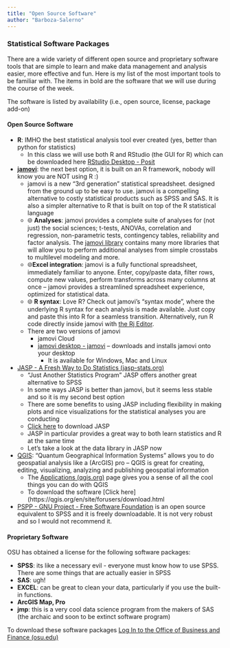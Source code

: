 ```yaml
---
title: "Open Source Software"
author: "Barboza-Salerno"
---
```


### Statistical Software Packages

There are a wide variety of different open source and proprietary
software tools that are simple to learn and make data management and
analysis easier, more effective and fun. Here is my list of the most
important tools to be familiar with. The items in bold are the software
that we will use during the course of the week.

The software is listed by availability (i.e., open source, license,
package add-on)

#### Open Source Software

-   **R**: IMHO the best statistical analysis tool ever created (yes, better than python for statistics)
    -   In this class we will use both R and RStudio (the GUI for R) which can be downloaded here [RStudio Desktop -
        Posit](https://posit.co/download/rstudio-desktop/) 
-   [**jamovi**](https://www.jamovi.org/features.html): the next best
    option, it is built on an R framework, nobody will know you are NOT
    using R :)
    -   jamovi is a new “3rd generation” statistical spreadsheet.
        designed from the ground up to be easy to use. jamovi is a
        compelling alternative to costly statistical products such as
        SPSS and SAS. It is also a simpler alternative to R that is
        built on top of the R statistical language
    -   🌐 **Analyses**: jamovi provides a complete suite of analyses
        for (not just) the social sciences; t-tests, ANOVAs, correlation
        and regression, non-parametric tests, contingency tables,
        reliability and factor analysis. The [jamovi
        library](https://www.jamovi.org/library.html) contains many more
        libraries that will allow you to perform additional analyses
        from simple crosstabs to multilevel modeling and more.
    -   🌐**Excel integration**: jamovi is a fully functional
        spreadsheet, immediately familiar to anyone. Enter, copy/paste
        data, filter rows, compute new values, perform transforms across
        many columns at once – jamovi provides a streamlined spreadsheet
        experience, optimized for statistical data.
    -   🌐 **R syntax**: Love R? Check out jamovi's “syntax mode”, where
        the underlying R syntax for each analysis is made available.
        Just copy and paste this into R for a seamless transition.
        Alternatively, run R code directly inside jamovi with [the Rj
        Editor](https://blog.jamovi.org/2018/07/30/rj.html).
    -   There are two versions of jamovi
        -   jamovi Cloud
        -   [jamovi desktop - jamovi](https://www.jamovi.org/download.html) -- downloads
            and installs jamovi onto your desktop
            -   It is available for Windows, Mac and Linux
-   [JASP - A Fresh Way to Do Statistics
    (jasp-stats.org)](https://jasp-stats.org/)
    -   "Just Another Statistics Program" JASP offers another great
        alternative to SPSS
    -   In some ways JASP is better than jamovi, but it seems less
        stable and so it is my second best option
    -   There are some benefits to using JASP including flexibility in
        making plots and nice visualizations for the statistical
        analyses you are conducting
    -   [Click here](https://jasp-stats.org/download/) to download JASP
    -   JASP in particular provides a great way to both learn statistics
        and R at the same time
    -   Let's take a look at the data library in JASP now
-   [QGIS](https://qgis.org/en/site/): "Quantum Geographical Information
    Systems" allows you to do geospatial analysis like a (ArcGIS) pro --
    QGIS is great for creating, editing, visualizing, analyzing and
    publishing geospatial information
    -   The [Applications
        (qgis.org)](https://qgis.org/en/site/about/features.html) page
        gives you a sense of all the cool things you can do with QGIS
    -   To download the software [Click
        here](https://qgis.org/en/site/forusers/download.html
-   [PSPP - GNU Project - Free Software
    Foundation](https://www.gnu.org/software/pspp/) is an open source
    equivalent to SPSS and it is freely downloadable. It is not very
    robust and so I would not recommend it. 
    
#### Proprietary Software

 OSU has obtained a license for the following software packages:
  
  -   **SPSS**: its like a necessary evil - everyone must know how to use SPSS. There are some things that are actually easier in SPSS
  -   **SAS**: ugh!
  -   **EXCEL**: can be great to clean your data, particularly if you
       use the built-in functions.
  -   **ArcGIS Map, Pro**
  -   **jmp**: this is a very cool data science program from the
        makers of SAS (the archaic and soon to be extinct software
        program)   

To download these software packages [Log In to the Office of Business and Finance (osu.edu)](https://busfin.osu.edu/user/login?destination=node/3157)


